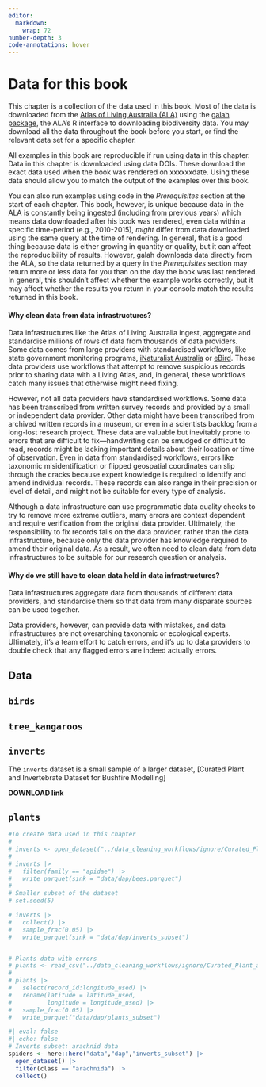 ```yaml
---
editor: 
  markdown: 
    wrap: 72
number-depth: 3
code-annotations: hover
---
```


# Data for this book {.unnumbered}

This chapter is a collection of the data used in this book. Most of the data is downloaded from the [Atlas of Living Australia (ALA)]() using the [galah package](), the ALA's R interface to downloading biodiversity data. You may download all the data throughout the book before you start, or find the relevant data set for a specific chapter.

All examples in this book are reproducible if run using data in this chapter. Data in this chapter is downloaded using data DOIs. These download the exact data used when the book was rendered on xxxxxxdate. Using these data should allow you to match the output of the examples over this book.

You can also run examples using code in the *Prerequisites* section at the start of each chapter. This book, however, is unique because data in the ALA is constantly being ingested (including from previous years) which means data downloaded after his book was rendered, even data within a specific time-period (e.g., 2010-2015), *might* differ from data downloaded using the same query at the time of rendering. In general, that is a good thing because data is either growing in quantity or quality, but it can affect the reproducibility of results. However, galah downloads data directly from the ALA, so the data returned by a query in the *Prerequisites* section may return more or less data for you than on the day the book was last rendered. In general, this shouldn't affect whether the example works correctly, but it may affect whether the results you return in your console match the results returned in this book.

<!-- Long-form version -->

::: {.callout-note collapse="true"}
#### Why clean data from data infrastructures?

Data infrastructures like the Atlas of Living Australia ingest, aggregate and standardise millions of rows of data from thousands of data providers. Some data comes from large providers with standardised workflows, like state government monitoring programs, [iNaturalist Australia](LINK) or [eBird](LINK). These data providers use workflows that attempt to remove suspicious records prior to sharing data with a Living Atlas, and, in general, these workflows catch many issues that otherwise might need fixing. 

However, not all data providers have standardised workflows. Some data has been transcribed from written survey records and provided by a small or independent data provider. Other data might have been transcribed from archived written records in a museum, or even in a scientists backlog from a long-lost research project. These data are valuable but inevitably prone to errors that are difficult to fix---handwriting can be smudged or difficult to read, records might be lacking important details about their location or time of observation. Even in data from standardised workflows, errors like taxonomic misidentification or flipped geospatial coordinates can slip through the cracks because expert knowledge is required to identify and amend individual records. These records can also range in their precision or level of detail, and might not be suitable for every type of analysis.

Although a data infrastructure can use programmatic data quality checks to try to remove more extreme outliers, many errors are context dependent and require verification from the original data provider. Ultimately, the responsibility to fix records falls on the data provider, rather than the data infrastructure, because only the data provider has knowledge required to amend their original data. As a result, we often need to clean data from data infrastructures to be suitable for our research question or analysis.
:::

<!-- This could be a shorter version of the above? -->

::: {.callout-note collapse="true"}
#### Why do we still have to clean data held in data infrastructures?

Data infrastructures aggregate data from thousands of different data
providers, and standardise them so that data from many disparate sources
can be used together.

Data providers, however, can provide data with mistakes, and data
infrastructures are not overarching taxonomic or ecological experts.
Ultimately, it's a team effort to catch errors, and it's up to data
providers to double check that any flagged errors are indeed actually
errors.
:::

## Data

## `birds`



## `tree_kangaroos`

## `inverts`

The `inverts` dataset is a small sample of a larger dataset, [Curated Plant and Invertebrate Dataset for Bushfire Modelling]

**DOWNLOAD link**

## `plants`

<!-- Not sure if we use the plants dataset? -->








<!-- Code from Fonti of how to make data subsets from the Plant/Inverts Bushfire dataset --> 

```r
#To create data used in this chapter
#
# inverts <- open_dataset("../data_cleaning_workflows/ignore/Curated_Plant_and_Invertebrate_Data_for_Bushfire_Modelling/invertebrate.data.csv", format = "csv")
# 
# inverts |> 
#   filter(family == "apidae") |> 
#   write_parquet(sink = "data/dap/bees.parquet")
#
# Smaller subset of the dataset
# set.seed(5)

# inverts |>
#   collect() |> 
#   sample_frac(0.05) |>
#   write_parquet(sink = "data/dap/inverts_subset")


# Plants data with errors
# plants <- read_csv("../data_cleaning_workflows/ignore/Curated_Plant_and_Invertebrate_Data_for_Bushfire_Modelling/vascularplant.data.csv")
# 
# plants |>
#   select(record_id:longitude_used) |>
#   rename(latitude = latitude_used,
#          longitude = longitude_used) |>
#   sample_frac(0.05) |>
#   write_parquet("data/dap/plants_subset")
```


```r
#| eval: false
#| echo: false
# Inverts subset: arachnid data
spiders <- here::here("data","dap","inverts_subset") |>
  open_dataset() |>
  filter(class == "arachnida") |>
  collect()
```
